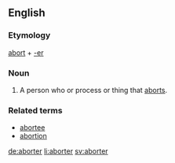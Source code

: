 ==English==
===Etymology===
[[abort]] + [[-er]]
===Noun===
{{en-noun}}
# A person who or process or thing that [[aborts]].

===Related terms===
* [[abortee]]
* [[abortion]]

{{anagrams:en/abeorrt}}
[[de:aborter]]
[[li:aborter]]
[[sv:aborter]]